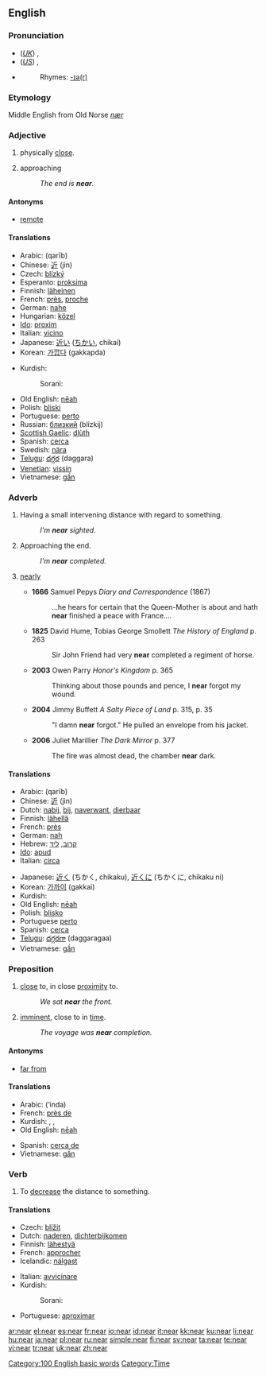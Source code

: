 {{wikipedia}}
==English==

{{rank|means|thus|order|285|near|public|others|anything}}

===Pronunciation===
* (''[[Received Pronunciation|UK]]'') {{IPA|/nɪə/}}, {{SAMPA|/nI@/}}
* (''[[General American|US]]'') {{IPA|/nɪɚ/}}, {{SAMPA|/nI@`/}}
* {{audio|en-us-near.ogg|Audio (US)}}
*: Rhymes: [[Rhymes:English:-ɪə(r)|-ɪə(r)]]

===Etymology===
Middle English from Old Norse ''[[nær]]''

===Adjective===
{{en-adj|er}}

# {{context|of an animate or inanimate object}} physically [[close]].
# {{context|of an event}} approaching
#: ''The end is '''near'''.''

====Antonyms====
* [[remote]]

====Translations====
{{trans-top|physically close}}
* Arabic: {{Arab|[[قريب]]}} (qarīb)
* Chinese: [[近]] (jìn)
* Czech: [[blízký]] {{m}}
* Esperanto: [[proksima]]
* Finnish: [[läheinen]]
* French: [[près]], [[proche]]
* German: [[nahe]]
* Hungarian: [[közel]]
* [[Ido]]: [[proxim]]
* Italian: [[vicino]]
* Japanese: [[近い]] ([[ちかい]], chikai)
* Korean: [[가깝다]] (gakkapda)
{{trans-mid}}
* Kurdish:
*: Sorani: {{t|ku|نزیک|tr=nzeek|sc=KUchar}}
* Old English: [[neah|nēah]]
* Polish: [[bliski]]
* Portuguese: [[perto]]
* Russian: [[близкий]] (blízkij)
* [[Scottish Gaelic]]: [[dlùth]]
* Spanish: [[cerca]]
* Swedish: [[nära]]
* [[Telugu]]: [[దగ్గర]] (daggara)
* [[Venetian]]: [[vissin]]
* Vietnamese: [[gần]]
{{trans-bottom}}

===Adverb===
{{en-adv|er}}

# Having a small intervening distance with regard to something.
#: ''I'm '''near''' sighted.''
# {{rfv-sense}} Approaching the end.
#: ''I'm '''near''' completed.''
# {{colloquial}} [[nearly]]
#* '''1666''' Samuel Pepys ''Diary and Correspondence'' (1867)
#*: ...he hears for certain that the Queen-Mother is about and hath '''near''' finished a peace with France....
#* '''1825''' David Hume, Tobias George Smollett ''The History of England'' p. 263
#*: Sir John Friend had very '''near''' completed a regiment of horse.
#* '''2003''' Owen Parry ''Honor's Kingdom'' p. 365
#*: Thinking about those pounds and pence, I '''near''' forgot my wound.
#* '''2004''' Jimmy Buffett ''A Salty Piece of Land'' p. 315, p. 35
#*: "I damn '''near''' forgot." He pulled an envelope from his jacket.
#* '''2006''' Juliet Marillier ''The Dark Mirror'' p. 377
#*: The fire was almost dead, the chamber '''near''' dark.

====Translations====
{{trans-top|Having a small intervening distance with regard to something.}}
* Arabic: {{Arab|[[قريب]]}} (qarīb)
* Chinese: [[近]] (jìn)
* Dutch: [[nabij]], [[bij]], [[naverwant]], [[dierbaar]]
* Finnish: [[lähellä]]
* French: [[près]]
* German: [[nah]]
* Hebrew: [[קרוב]], [[ליד]]
* [[Ido]]: [[apud]]
* Italian: [[circa]]
{{trans-mid}}
* Japanese: [[近く]] (ちかく, chikaku), [[近くに]] (ちかくに, chikaku ni)
* Korean: [[가까이]] (gakkai)
* Kurdish: {{KUchar|[[نزیک]]}}
* Old English: [[neah|nēah]]
* Polish: [[blisko]]
* Portuguese [[perto]]
* Spanish: [[cerca]]
* [[Telugu]]: [[దగ్గరగా]] (daggaragaa)
* Vietnamese: [[gần]]
{{trans-bottom}}

===Preposition===
{{infl|en|preposition}}

# [[close]] to, in close [[proximity]] to.
#: ''We sat '''near''' the front.''
# [[imminent]], close to in [[time]].
#: ''The voyage was '''near''' completion.''

====Antonyms====
* [[far from]]

====Translations====
{{trans-top|in close proximity to}}
* Arabic: {{ARchar|[[عند]]}} (‘inda)
* French: [[près de]]
* Kurdish: {{KUchar|[[نزیک]]}}, {{KUchar|[[ته‌نیشت]]}}, {{KUchar|[[ته‌ک]]}}
* Old English: [[neah|nēah]]
{{trans-mid}}
* Spanish: [[cerca de]]
* Vietnamese: [[gần]]
{{trans-bottom}}

===Verb===
{{en-verb}}

# To [[decrease]] the distance to something.

====Translations====
{{top}}
* Czech: [[blížit]]
* Dutch: [[naderen]], [[dichterbijkomen]]
* Finnish: [[lähestyä]]
* French: [[approcher]]
* Icelandic: [[nálgast]]
{{mid}}
* Italian: [[avvicinare]]
* Kurdish:
*: Sorani: {{t|ku|نزیک بوونه‌وه|tr=nzeek boonawa|sc=KUchar}}
* Portuguese: [[aproximar]]
{{bottom}}

[[Category:100 English basic words]]
[[Category:Time]]

[[ar:near]]
[[el:near]]
[[es:near]]
[[fr:near]]
[[io:near]]
[[id:near]]
[[it:near]]
[[kk:near]]
[[ku:near]]
[[li:near]]
[[hu:near]]
[[ja:near]]
[[pl:near]]
[[ru:near]]
[[simple:near]]
[[fi:near]]
[[sv:near]]
[[ta:near]]
[[te:near]]
[[vi:near]]
[[tr:near]]
[[uk:near]]
[[zh:near]]